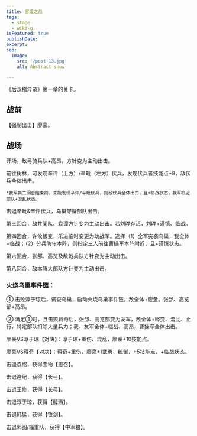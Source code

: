 ```yaml
---
title: 官渡之战
tags:
  - stage
  - wiki-g
isFeatured: true
publishDate: 
excerpt: 
seo:
  image:
    src: '/post-13.jpg'
    alt: Abstract snow

---
```



《后汉稽异录》第一章的关卡。

<h2  class='section-title'>战前</h2>

【强制出击】廖豪。

<h2  class='section-title'>战场</h2>

开场，敌弓骑兵队+高昂，方针变为主动出击。

前往树林，可发现辛评（上方）/辛毗（左方）伏兵，发现伏兵者技能点+8，敌伏兵全体出击。

	*我军第二回合结束前，未能发现辛评/辛毗伏兵，则敌伏兵全体出击，且+临战状态，我军临近部队+混乱状态。

击退辛毗&辛评伏兵，乌巢守备部队出击。

第三回合，敌井阑队、袁谭方针变为主动出击。若刘晔存活，刘晔+谨慎、临战。

第四回合，许攸叛变，乐进临时变更为助战军。选择（1）全军突袭乌巢，我全体+临战；（2）分兵防守本阵，则指定三人前往曹操军本阵附近，且+谨慎状态。

第六回合，张郃、高览及敌戟兵队方针变为主动出击。

第八回合，敌本阵大部队方针变为主动出击。

### 火烧乌巢事件链：

①	击败淳于琼后，调查乌巢，启动火烧乌巢事件链。敌全体+疲惫。张郃、高览部+高昂。

②	满足①时，且击败蒋奇后，张郃、高览部变为友军，敌全体+哗变、混乱、止行，特定部队扣除大量兵力；我、友军全体+临战、高昂，曹操军全体出击。

廖豪VS淳于琼【对决】：淳于琼+重伤、混乱，廖豪+10技能点。

廖豪VS蒋奇【对决】：蒋奇+重伤，廖豪+1武勇、统御，+5技能点，+临战状态。

击退袁绍，获得宝物【思召】。

击退逄纪，获得【长弓】。

击退王修，获得【长弓】。

击退淳于琼，获得【醇酒】。

击退韩猛，获得【铁剑】。

击退郭图/辎重队，获得【中军粮】。
